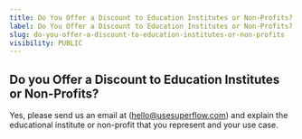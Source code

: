 ```yaml
---
title: Do You Offer a Discount to Education Institutes or Non-Profits?
label: Do You Offer a Discount to Education Institutes or Non-Profits?
slug: do-you-offer-a-discount-to-education-institutes-or-non-profits
visibility: PUBLIC
---
```

## Do you Offer a Discount to Education Institutes or Non-Profits?

Yes, please send us an email at (hello@usesuperflow.com) and explain the educational institute or non-profit that you represent and your use case.
